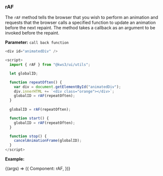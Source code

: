 
<Version />

<Meta title="Utils/2. Examples/RAF" />

### rAF

The `rAF` method tells the browser that you wish to perform an animation and requests that the browser calls a specified function to update an animation before the next repaint. The method takes a callback as an argument to be invoked before the repaint.

**Parameter:**
`call back function`

```js
<div id="animatedDiv" />

<script>
  import { rAF } from "@kws3/ui/utils";

  let globalID;

  function repeatOften() {
    var div = document.getElementById("animatedDiv");
    div.innerHTML += `<div class="orange"></div>`;
    globalID = rAF(repeatOften);
  }
  
  globalID = rAF(repeatOften);

  function start() {
    globalID = rAF(repeatOften);
  }

  function stop() {
    cancelAnimationFrame(globalID);
  }
</script>
```

**Example:**

<Story name="RAF" args={{}}>
  {(args) => ({
    Component: rAF,
  })}
</Story>
